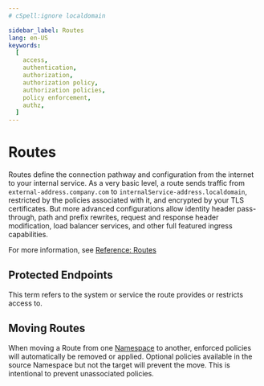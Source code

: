 ```yaml
---
# cSpell:ignore localdomain

sidebar_label: Routes
lang: en-US
keywords:
  [
    access,
    authentication,
    authorization,
    authorization policy,
    authorization policies,
    policy enforcement,
    authz,
  ]
---
```


# Routes

Routes define the connection pathway and configuration from the internet to your internal service. As a very basic level, a route sends traffic from `external-address.company.com` to `internalService-address.localdomain`, restricted by the policies associated with it, and encrypted by your TLS certificates. But more advanced configurations allow identity header pass-through, path and prefix rewrites, request and response header modification, load balancer services, and other full featured ingress capabilities.

For more information, see [Reference: Routes](#reference-routes)

## Protected Endpoints

This term refers to the system or service the route provides or restricts access to.

## Moving Routes

When moving a Route from one [Namespace](#namespace) to another, enforced policies will automatically be removed or applied. Optional policies available in the source Namespace but not the target will prevent the move. This is intentional to prevent unassociated policies.

[namespace]: /docs/concepts/namespacing
[reference-routes]: /docs/reference/routes

